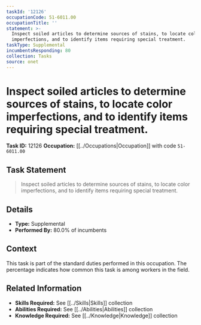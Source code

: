 ```yaml
---
taskId: '12126'
occupationCode: 51-6011.00
occupationTitle: ''
statement: >-
  Inspect soiled articles to determine sources of stains, to locate color
  imperfections, and to identify items requiring special treatment.
taskType: Supplemental
incumbentsResponding: 80
collection: Tasks
source: onet
---
```

# Inspect soiled articles to determine sources of stains, to locate color imperfections, and to identify items requiring special treatment.

**Task ID:** 12126
**Occupation:** [[../Occupations|Occupation]] with code `51-6011.00`

## Task Statement

> Inspect soiled articles to determine sources of stains, to locate color imperfections, and to identify items requiring special treatment.

## Details

- **Type:** Supplemental
- **Performed By:** 80.0% of incumbents

## Context

This task is part of the standard duties performed in this occupation. The percentage indicates how common this task is among workers in the field.

## Related Information

- **Skills Required:** See [[../Skills|Skills]] collection
- **Abilities Required:** See [[../Abilities|Abilities]] collection
- **Knowledge Required:** See [[../Knowledge|Knowledge]] collection

